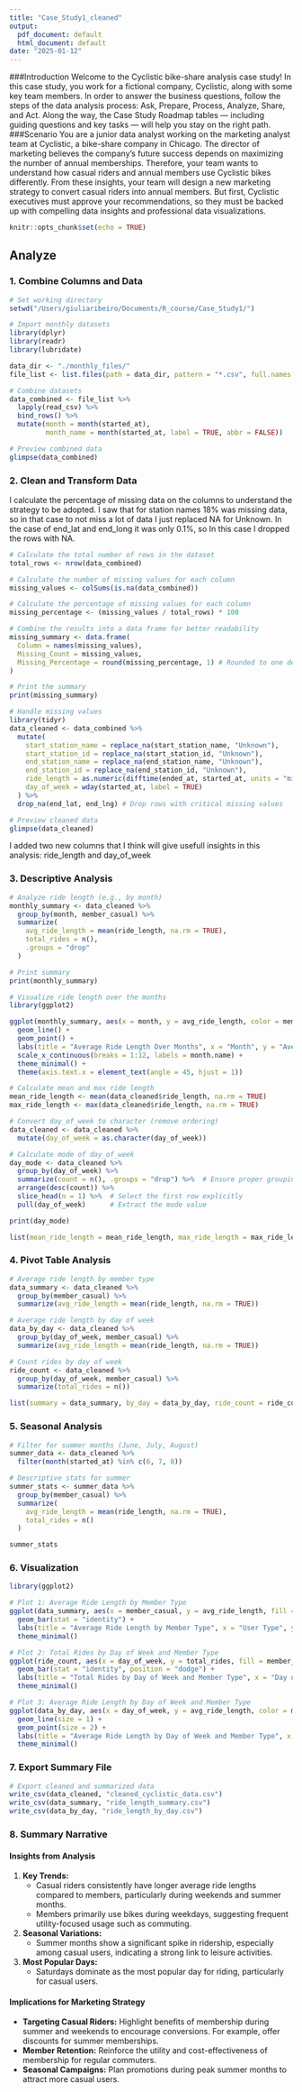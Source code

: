 ```yaml
---
title: "Case_Study1_cleaned"
output:
  pdf_document: default
  html_document: default
date: "2025-01-12"
---
```


###Introduction
Welcome to the Cyclistic bike-share analysis case study! In this case study, you work for a
fictional company, Cyclistic, along with some key team members. In order to answer the
business questions, follow the steps of the data analysis process: Ask, Prepare, Process,
Analyze, Share, and Act. Along the way, the Case Study Roadmap tables — including guiding
questions and key tasks — will help you stay on the right path.
###Scenario
You are a junior data analyst working on the marketing analyst team at Cyclistic, a bike-share
company in Chicago. The director of marketing believes the company’s future success
depends on maximizing the number of annual memberships. Therefore, your team wants to
understand how casual riders and annual members use Cyclistic bikes differently. From these
insights, your team will design a new marketing strategy to convert casual riders into annual
members. But first, Cyclistic executives must approve your recommendations, so they must be
backed up with compelling data insights and professional data visualizations.

```r
knitr::opts_chunk$set(echo = TRUE)
```

## **Analyze**

### **1. Combine Columns and Data**

```r
# Set working directory
setwd("/Users/giuliaribeiro/Documents/R_course/Case_Study1/")

# Import monthly datasets
library(dplyr)
library(readr)
library(lubridate)

data_dir <- "./monthly_files/"
file_list <- list.files(path = data_dir, pattern = "*.csv", full.names = TRUE)

# Combine datasets
data_combined <- file_list %>%
  lapply(read_csv) %>%
  bind_rows() %>%
  mutate(month = month(started_at),
         month_name = month(started_at, label = TRUE, abbr = FALSE))

# Preview combined data
glimpse(data_combined)
```
### **2. Clean and Transform Data**

I calculate the percentage of missing data on the columns to understand the strategy to be adopted. I saw that for station names 18% was missing data, so in that case to not miss a lot of data I just replaced NA for Unknown. In the case of end_lat and end_long it was only 0.1%, so In this case I dropped the rows with NA.


```r
# Calculate the total number of rows in the dataset
total_rows <- nrow(data_combined)

# Calculate the number of missing values for each column
missing_values <- colSums(is.na(data_combined))

# Calculate the percentage of missing values for each column
missing_percentage <- (missing_values / total_rows) * 100

# Combine the results into a data frame for better readability
missing_summary <- data.frame(
  Column = names(missing_values),
  Missing_Count = missing_values,
  Missing_Percentage = round(missing_percentage, 1) # Rounded to one decimal place
)

# Print the summary
print(missing_summary)

```

```r
# Handle missing values
library(tidyr)
data_cleaned <- data_combined %>%
  mutate(
    start_station_name = replace_na(start_station_name, "Unknown"),
    start_station_id = replace_na(start_station_id, "Unknown"),
    end_station_name = replace_na(end_station_name, "Unknown"),
    end_station_id = replace_na(end_station_id, "Unknown"),
    ride_length = as.numeric(difftime(ended_at, started_at, units = "mins")),
    day_of_week = wday(started_at, label = TRUE)
  ) %>%
  drop_na(end_lat, end_lng) # Drop rows with critical missing values

# Preview cleaned data
glimpse(data_cleaned)
```

I added two new columns that I think will give usefull insights in this analysis:
ride_length and day_of_week

### **3. Descriptive Analysis**

```r
# Analyze ride length (e.g., by month)
monthly_summary <- data_cleaned %>%
  group_by(month, member_casual) %>%
  summarize(
    avg_ride_length = mean(ride_length, na.rm = TRUE),
    total_rides = n(),
    .groups = "drop"
  )

# Print summary
print(monthly_summary)

# Visualize ride length over the months
library(ggplot2)

ggplot(monthly_summary, aes(x = month, y = avg_ride_length, color = member_casual)) +
  geom_line() +
  geom_point() +
  labs(title = "Average Ride Length Over Months", x = "Month", y = "Average Ride Length (mins)") +
  scale_x_continuous(breaks = 1:12, labels = month.name) +
  theme_minimal() +
  theme(axis.text.x = element_text(angle = 45, hjust = 1))

```

```r
# Calculate mean and max ride length
mean_ride_length <- mean(data_cleaned$ride_length, na.rm = TRUE)
max_ride_length <- max(data_cleaned$ride_length, na.rm = TRUE)

# Convert day_of_week to character (remove ordering)
data_cleaned <- data_cleaned %>%
  mutate(day_of_week = as.character(day_of_week))

# Calculate mode of day_of_week
day_mode <- data_cleaned %>%
  group_by(day_of_week) %>%
  summarize(count = n(), .groups = "drop") %>%  # Ensure proper grouping behavior
  arrange(desc(count)) %>%
  slice_head(n = 1) %>%  # Select the first row explicitly
  pull(day_of_week)      # Extract the mode value

print(day_mode)

list(mean_ride_length = mean_ride_length, max_ride_length = max_ride_length, day_mode = day_mode)

```
### **4. Pivot Table Analysis**

```r
# Average ride length by member type
data_summary <- data_cleaned %>%
  group_by(member_casual) %>%
  summarize(avg_ride_length = mean(ride_length, na.rm = TRUE))

# Average ride length by day of week
data_by_day <- data_cleaned %>%
  group_by(day_of_week, member_casual) %>%
  summarize(avg_ride_length = mean(ride_length, na.rm = TRUE))

# Count rides by day of week
ride_count <- data_cleaned %>%
  group_by(day_of_week, member_casual) %>%
  summarize(total_rides = n())

list(summary = data_summary, by_day = data_by_day, ride_count = ride_count)
```

### **5. Seasonal Analysis**

```r
# Filter for summer months (June, July, August)
summer_data <- data_cleaned %>%
  filter(month(started_at) %in% c(6, 7, 8))

# Descriptive stats for summer
summer_stats <- summer_data %>%
  group_by(member_casual) %>%
  summarize(
    avg_ride_length = mean(ride_length, na.rm = TRUE),
    total_rides = n()
  )

summer_stats
```
### **6. Visualization**

```r
library(ggplot2)

# Plot 1: Average Ride Length by Member Type
ggplot(data_summary, aes(x = member_casual, y = avg_ride_length, fill = member_casual)) +
  geom_bar(stat = "identity") +
  labs(title = "Average Ride Length by Member Type", x = "User Type", y = "Average Ride Length (mins)") +
  theme_minimal()

# Plot 2: Total Rides by Day of Week and Member Type
ggplot(ride_count, aes(x = day_of_week, y = total_rides, fill = member_casual)) +
  geom_bar(stat = "identity", position = "dodge") +
  labs(title = "Total Rides by Day of Week and Member Type", x = "Day of Week", y = "Total Rides") +
  theme_minimal()

# Plot 3: Average Ride Length by Day of Week and Member Type
ggplot(data_by_day, aes(x = day_of_week, y = avg_ride_length, color = member_casual, group = member_casual)) +
  geom_line(size = 1) +
  geom_point(size = 2) +
  labs(title = "Average Ride Length by Day of Week and Member Type", x = "Day of Week", y = "Average Ride Length (mins)") +
  theme_minimal()
```

### **7. Export Summary File**

```r
# Export cleaned and summarized data
write_csv(data_cleaned, "cleaned_cyclistic_data.csv")
write_csv(data_summary, "ride_length_summary.csv")
write_csv(data_by_day, "ride_length_by_day.csv")
```


### **8. Summary Narrative**

#### Insights from Analysis

1. **Key Trends:**
   - Casual riders consistently have longer average ride lengths compared to members, particularly during weekends and summer months.
   - Members primarily use bikes during weekdays, suggesting frequent utility-focused usage such as commuting.

2. **Seasonal Variations:**
   - Summer months show a significant spike in ridership, especially among casual users, indicating a strong link to leisure activities.

3. **Most Popular Days:**
   - Saturdays dominate as the most popular day for riding, particularly for casual users.

#### Implications for Marketing Strategy

- **Targeting Casual Riders:** Highlight benefits of membership during summer and weekends to encourage conversions. For example, offer discounts for summer memberships.
- **Member Retention:** Reinforce the utility and cost-effectiveness of membership for regular commuters.
- **Seasonal Campaigns:** Plan promotions during peak summer months to attract more casual users.

